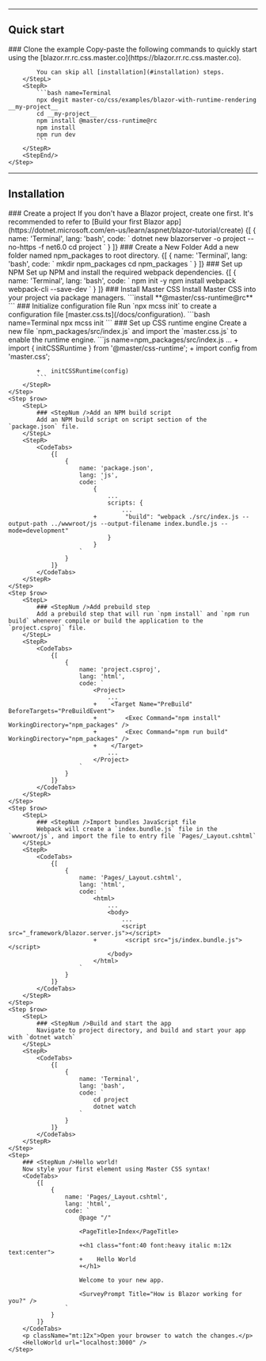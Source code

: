 
<RuntimeRenderingIntro />

---

## Quick start
<StepSection>
    <Step $row>
        <StepL>
            ### <StepNum />Clone the example
            Copy-paste the following commands to quickly start using the [blazor.rr.rc.css.master.co](https://blazor.rr.rc.css.master.co).

            You can skip all [installation](#installation) steps.
        </StepL>
        <StepR>
            ```bash name=Terminal
            npx degit master-co/css/examples/blazor-with-runtime-rendering __my-project__
            cd __my-project__
            npm install @master/css-runtime@rc
            npm install
            npm run dev
            ```
        </StepR>
        <StepEnd/>
    </Step>
</StepSection>

---

## Installation

<StepSection>
    <Step $row>
        <StepL>
            ### <StepNum />Create a project
            If you don't have a Blazor project, create one first. It's recommended to refer to [Build your first Blazor app](https://dotnet.microsoft.com/en-us/learn/aspnet/blazor-tutorial/create)
        </StepL>
        <StepR>
            <CodeTabs>
                {[
                    {
                        name: 'Terminal',
                        lang: 'bash',
                        code: `
                            dotnet new blazorserver -o project --no-https -f net6.0
                            cd project
                        `
                    }
                ]}
            </CodeTabs>
        </StepR>
    </Step>
    <Step $row>
        <StepL>
            ### <StepNum />Create a New Folder
            Add a new folder named npm_packages to root directory.
        </StepL>
        <StepR>
            <CodeTabs>
                {[
                    {
                        name: 'Terminal',
                        lang: 'bash',
                        code: `
                            mkdir npm_packages
                            cd npm_packages
                        `
                    }
                ]}
            </CodeTabs>
        </StepR>
    </Step>
    <Step $row>
        <StepL>
            ### <StepNum />Set up NPM
            Set up NPM and install the required webpack dependencies.
        </StepL>
        <StepR>
            <CodeTabs>
                {[
                    {
                        name: 'Terminal',
                        lang: 'bash',
                        code: `
                            npm init -y
                            npm install webpack webpack-cli --save-dev
                        `
                    }
                ]}
            </CodeTabs>
        </StepR>
    </Step>
    <Step $row>
        <StepL>
            ### <StepNum />Install Master CSS
            Install Master CSS into your project via package managers.
        </StepL>
        <StepR>
            ```install
            **@master/css-runtime@rc**
            ```
        </StepR>
    </Step>
    <Step $row>
        <StepL>
            ### <StepNum />Initialize configuration file
            Run `npx mcss init` to create a configuration file [master.css.ts](/docs/configuration).
        </StepL>
        <StepR>
            ```bash name=Terminal
            npx mcss init
            ```
        </StepR>
    </Step>
    <Step $row>
        <StepL>
            ### <StepNum />Set up CSS runtime engine
            Create a new file `npm_packages/src/index.js` and import the `master.css.js` to enable the runtime engine.
        </StepL>
        <StepR>
            ```js name=npm_packages/src/index.js
            …
            +   import { initCSSRuntime } from '@master/css-runtime';
            +   import config from 'master.css';

            +   initCSSRuntime(config)
            ```
        </StepR>
    </Step>
    <Step $row>
        <StepL>
            ### <StepNum />Add an NPM build script
            Add an NPM build script on script section of the `package.json` file.
        </StepL>
        <StepR>
            <CodeTabs>
                {[
                    {
                        name: 'package.json',
                        lang: 'js',
                        code: `
                            {
                                ...
                                scripts: {
                                    ...
                            +        "build": "webpack ./src/index.js --output-path ../wwwroot/js --output-filename index.bundle.js --mode=development"
                                }
                            }
                        `
                    }
                ]}
            </CodeTabs>
        </StepR>
    </Step>
    <Step $row>
        <StepL>
            ### <StepNum />Add prebuild step
            Add a prebuild step that will run `npm install` and `npm run build` whenever compile or build the application to the `project.csproj` file.
        </StepL>
        <StepR>
            <CodeTabs>
                {[
                    {
                        name: 'project.csproj',
                        lang: 'html',
                        code: `
                            <Project>
                                ...
                            +    <Target Name="PreBuild" BeforeTargets="PreBuildEvent">
                            +        <Exec Command="npm install" WorkingDirectory="npm_packages" />
                            +        <Exec Command="npm run build" WorkingDirectory="npm_packages" />
                            +    </Target>
                                ...
                            </Project>
                        `
                    }
                ]}
            </CodeTabs>
        </StepR>
    </Step>
    <Step $row>
        <StepL>
            ### <StepNum />Import bundles JavaScript file
            Webpack will create a `index.bundle.js` file in the `wwwroot/js`, and import the file to entry file `Pages/_Layout.cshtml`
        </StepL>
        <StepR>
            <CodeTabs>
                {[
                    {
                        name: 'Pages/_Layout.cshtml',
                        lang: 'html',
                        code: `
                            <html>
                                ...
                                <body>
                                    ...
                                    <script src="_framework/blazor.server.js"></script>
                            +        <script src="js/index.bundle.js"></script>
                                </body>
                            </html>
                        `
                    }
                ]}
            </CodeTabs>
        </StepR>
    </Step>
    <Step $row>
        <StepL>
            ### <StepNum />Build and start the app
            Navigate to project directory, and build and start your app with `dotnet watch`
        </StepL>
        <StepR>
            <CodeTabs>
                {[
                    {
                        name: 'Terminal',
                        lang: 'bash',
                        code: `
                            cd project
                            dotnet watch
                        `
                    }
                ]}
            </CodeTabs>
        </StepR>
    </Step>
    <Step>
        ### <StepNum />Hello world!
        Now style your first element using Master CSS syntax!
        <CodeTabs>
            {[
                {
                    name: 'Pages/_Layout.cshtml',
                    lang: 'html',
                    code: `
                        @page "/"

                        <PageTitle>Index</PageTitle>

                        +<h1 class="font:40 font:heavy italic m:12x text:center">
                        +    Hello World
                        +</h1>

                        Welcome to your new app.

                        <SurveyPrompt Title="How is Blazor working for you?" />
                    `
                }
            ]}
        </CodeTabs>
        <p className="mt:12x">Open your browser to watch the changes.</p>
        <HelloWorld url="localhost:3000" />
    </Step>
</StepSection>